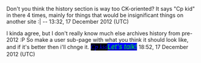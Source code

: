 Don't you think the history section is way too CK-oriented? It says "Cp kid" in there 4 times, mainly for things that would be insignificant things on another site :| --{{SUBST:Template:BroSig}} 13:32, 17 December 2012 (UTC)

I kinda agree, but I don't really know much else archives history from pre-2012 :P So make a user sub-page with what you think it should look like, and if it's better then i'll chnge it. <big><font face="comic sans ms">[[User:Cp kid|<span style="color:blue;background:black">'' Cp kid ''</span>]]</font>[[User talk:Cp kid|<span style="color:lime;background:blue">'' Let's talk! ''</span>]] </big> 18:52, 17 December 2012 (UTC)
